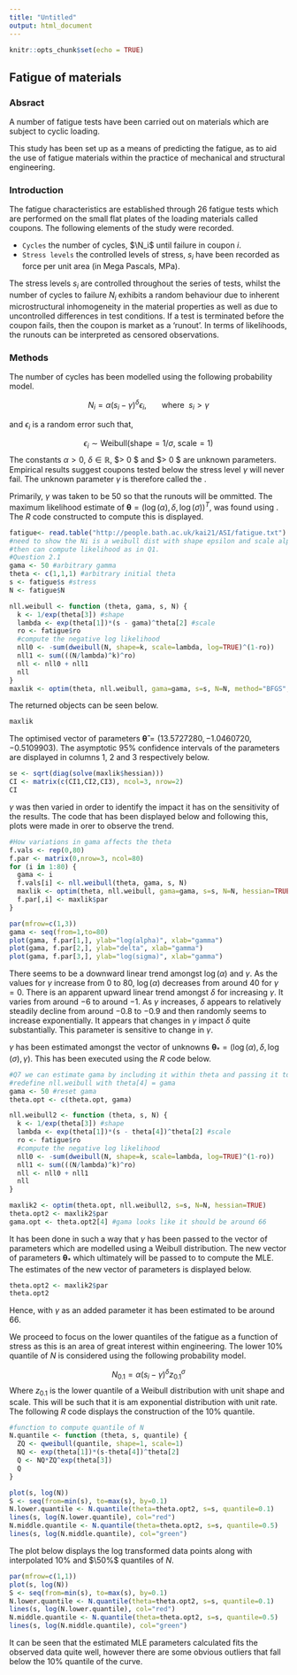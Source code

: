 ---
title: "Untitled"
output: html_document
---

```{r setup, include=FALSE}
knitr::opts_chunk$set(echo = TRUE)
```

## Fatigue of materials

### Absract

A number of fatigue tests have been carried out on materials which are subject to cyclic loading. 

This study has been set up as a means of predicting the fatigue, as to aid the use of fatigue materials within the practice of mechanical and structural engineering. 

### Introduction

The fatigue characteristics are established through $26$ fatigue tests which are performed on the small flat plates of the loading materials called coupons. The following elements of the study were recorded.

*   $\texttt{Cycles}$ the number of cycles, $\N_i$ until failure in coupon $i$.    
*   $\texttt{Stress levels}$ the controlled levels of stress, $s_i$ have been recorded as force per unit area (in Mega Pascals, MPa).    

The stress levels $s_i$ are controlled throughout the series of tests, whilst the number of cycles to failure $N_i$ exhibits a random behaviour due to inherent microstructural inhomogeneity in the material properties as well as due to uncontrolled differences in test conditions. If a test is terminated before the coupon fails, then the coupon is market as a 'runout'. In terms of likelihoods, the runouts can be interpreted as censored observations.

### Methods

The number of cycles has been modelled using the following probability model.

$$ N_i = \alpha (s_i - \gamma)^{\delta} \epsilon_i, \ \ \ \ \ \ \ \textrm{where} \ \ s_i > \gamma $$

and $\epsilon_i$ is a random error such that,

$$ \epsilon_i \sim \textrm{Weibull}(\textrm{shape}= 1/ \sigma, \ \textrm{scale}=1) $$
The constants $\alpha > 0$, $\delta \in \mathbb{R}$, $\delta > 0 $ and $\sigma > 0 $ are unknown parameters. Empirical results suggest coupons tested below the stress level $\gamma$ will never fail. The unknown parameter $\gamma$ is therefore called the \textbf{fatigue limit}.

Primarily, $\gamma$ was taken to be $50$ so that the runouts will be ommitted. The maximum likelihood estimate of $\boldsymbol{\theta}= (\log(\alpha), \delta, \log(\sigma))^T$, was found using \texttt{optim}. The $R$ code constructed to compute this is displayed.

```{r}
fatigue<- read.table("http://people.bath.ac.uk/kai21/ASI/fatigue.txt")
#need to show the Ni is a weibull dist with shape epsilon and scale alpha(s-gama)^delta,
#then can compute likelihood as in Q1.
#Question 2.1
gama <- 50 #arbitrary gamma
theta <- c(1,1,1) #arbitrary initial theta
s <- fatigue$s #stress
N <- fatigue$N

nll.weibull <- function (theta, gama, s, N) {
  k <- 1/exp(theta[3]) #shape
  lambda <- exp(theta[1])*(s - gama)^theta[2] #scale
  ro <- fatigue$ro
  #compute the negative log likelihood
  nll0 <- -sum(dweibull(N, shape=k, scale=lambda, log=TRUE)^(1-ro))
  nll1 <- sum(((N/lambda)^k)^ro)
  nll <- nll0 + nll1
  nll
}
maxlik <- optim(theta, nll.weibull, gama=gama, s=s, N=N, method="BFGS", hessian=TRUE)
```

The returned objects can be seen below.

```{r, echo=FALSE, message=FALSE}
maxlik
```

The optimised vector of parameters $\boldsymbol{\hat{\theta}}= (13.5727280, -1.0460720, -0.5109903)$. The asymptotic $95\%$ confidence intervals of the parameters are displayed in columns $1$, $2$ and $3$ respectively below.

```{r,echo=FALSE, message=FALSE}
se <- sqrt(diag(solve(maxlik$hessian)))
CI <- matrix(c(CI1,CI2,CI3), ncol=3, nrow=2)
CI
```

$\gamma$ was then varied in order to identify the impact it has on the sensitivity of the results. The code that has been displayed below and following this, plots were made in orer to observe the trend.

```{r}
#How variations in gama affects the theta
f.vals <- rep(0,80)
f.par <- matrix(0,nrow=3, ncol=80)
for (i in 1:80) {
  gama <- i
  f.vals[i] <- nll.weibull(theta, gama, s, N)
  maxlik <- optim(theta, nll.weibull, gama=gama, s=s, N=N, hessian=TRUE)
  f.par[,i] <- maxlik$par
}

```

```{r, echo=FALSE, message=FALSE, fig.height=3} 
par(mfrow=c(1,3))
gama <- seq(from=1,to=80)
plot(gama, f.par[1,], ylab="log(alpha)", xlab="gamma")
plot(gama, f.par[2,], ylab="delta", xlab="gamma")
plot(gama, f.par[3,], ylab="log(sigma)", xlab="gamma")
```

There seems to be a downward linear trend amongst $\log(\alpha)$ and $\gamma$. As the values for $\gamma$  increase from $0$ to $80$, $\log(\alpha)$ decreases from around $40$ for $\gamma=0$. There is an apparent upward linear trend amongst $\delta$ for increasing $\gamma$. It varies from around $-6$ to around $-1$. As $\gamma$ increases, $\delta$ appears to relatively steadily decline from around $-0.8$ to $-0.9$ and then randomly seems to increase exponentially. It appears that changes in $\gamma$ impact $\delta$ quite substantially. This parameter is sensitive to change in $\gamma$.

$\gamma$ has been estimated amongst the vector of unknowns $\boldsymbol{\theta}_* = (\log(\alpha), \delta, \log(\sigma), \gamma)$. This has been executed using the $R$ code below.

```{r}
#Q7 we can estimate gama by including it within theta and passing it to optim
#redefine nll.weibull with theta[4] = gama
gama <- 50 #reset gama
theta.opt <- c(theta.opt, gama)

nll.weibull2 <- function (theta, s, N) {
  k <- 1/exp(theta[3]) #shape
  lambda <- exp(theta[1])*(s - theta[4])^theta[2] #scale
  ro <- fatigue$ro
  #compute the negative log likelihood
  nll0 <- -sum(dweibull(N, shape=k, scale=lambda, log=TRUE)^(1-ro))
  nll1 <- sum(((N/lambda)^k)^ro)
  nll <- nll0 + nll1
  nll
}

maxlik2 <- optim(theta.opt, nll.weibull2, s=s, N=N, hessian=TRUE)
theta.opt2 <- maxlik2$par
gama.opt <- theta.opt2[4] #gama looks like it should be around 66
```
It has been done in such a way that $\gamma$ has been passed to the vector of parameters which are modelled using a Weibull distribution. The new vector of parameters $\boldsymbol{\theta}_*$ which ultimately will be passed to \texttt{optim} to compute the MLE. The estimates of the new vector of parameters is displayed below.

```{r, echo=FALSE, message=FALSE}
theta.opt2 <- maxlik2$par
theta.opt2
```
Hence, with $\gamma$ as an added parameter it has been estimated to be around 66.

We proceed to focus on the lower quantiles of the fatigue as a function of stress as this is an area of great interest within engineering. The lower $10\%$ quantile of $N$ is considered using the following probability model.

$$N_{0.1} = \alpha (s_i - \gamma)^{\delta}z^\sigma_{0.1}   $$
Where $z_{0.1}$ is the lower quantile of a Weibull distribution with unit shape and scale. This will be such that it is am exponential distribution with unit rate. The following $R$ code displays the construction of the $10\%$ quantile. 
```{r}
#function to compute quantile of N
N.quantile <- function (theta, s, quantile) {
  ZQ <- qweibull(quantile, shape=1, scale=1)
  NQ <- exp(theta[1])*(s-theta[4])^theta[2]
  Q <- NQ*ZQ^exp(theta[3])
  Q
}

plot(s, log(N))
S <- seq(from=min(s), to=max(s), by=0.1)
N.lower.quantile <- N.quantile(theta=theta.opt2, s=s, quantile=0.1)
lines(s, log(N.lower.quantile), col="red")
N.middle.quantile <- N.quantile(theta=theta.opt2, s=s, quantile=0.5)
lines(s, log(N.middle.quantile), col="green")
```

The plot below displays the log transformed data points along with interpolated $10\%$ and $\50%$ quantiles of $N$.

```{r, echo=FALSE, message=FALSE, fig.height=3}
par(mfrow=c(1,1))
plot(s, log(N))
S <- seq(from=min(s), to=max(s), by=0.1)
N.lower.quantile <- N.quantile(theta=theta.opt2, s=s, quantile=0.1)
lines(s, log(N.lower.quantile), col="red")
N.middle.quantile <- N.quantile(theta=theta.opt2, s=s, quantile=0.5)
lines(s, log(N.middle.quantile), col="green")

```

It can be seen that the estimated MLE parameters calculated fits the observed data quite well, however there are some obvious outliers that fall below the $10\%$ quantile of the curve.


